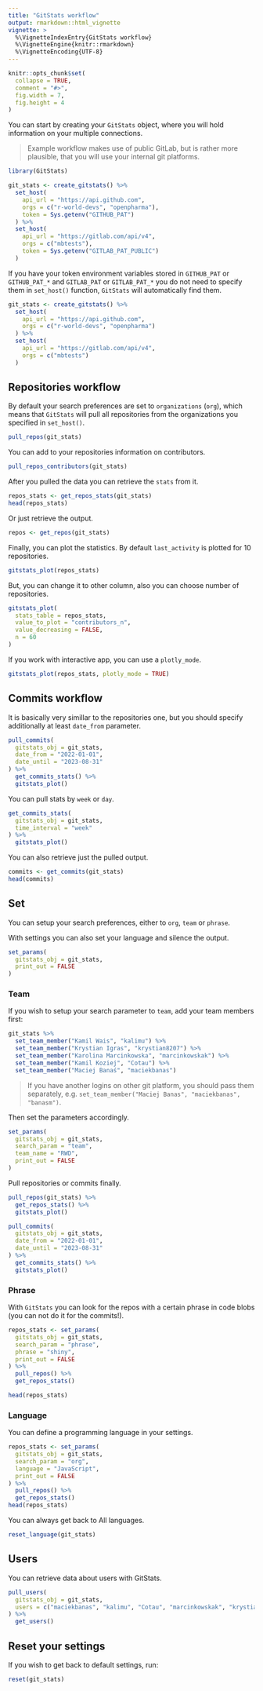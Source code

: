 ```yaml
---
title: "GitStats workflow"
output: rmarkdown::html_vignette
vignette: >
  %\VignetteIndexEntry{GitStats workflow}
  %\VignetteEngine{knitr::rmarkdown}
  %\VignetteEncoding{UTF-8}
---
```


```r
knitr::opts_chunk$set(
  collapse = TRUE,
  comment = "#>",
  fig.width = 7,
  fig.height = 4
)
```

You can start by creating your `GitStats` object, where you will hold information on your multiple connections.

> Example workflow makes use of public GitLab, but is rather more plausible, that you will use your internal git platforms.

```r
library(GitStats)

git_stats <- create_gitstats() %>%
  set_host(
    api_url = "https://api.github.com",
    orgs = c("r-world-devs", "openpharma"),
    token = Sys.getenv("GITHUB_PAT")
  ) %>%
  set_host(
    api_url = "https://gitlab.com/api/v4",
    orgs = c("mbtests"),
    token = Sys.getenv("GITLAB_PAT_PUBLIC")
  )
```

If you have your token environment variables stored in `GITHUB_PAT` or `GITHUB_PAT_*` and `GITLAB_PAT` or `GITLAB_PAT_*` you do not need to specify them in `set_host()` function, `GitStats` will automatically find them.

```r
git_stats <- create_gitstats() %>%
  set_host(
    api_url = "https://api.github.com",
    orgs = c("r-world-devs", "openpharma")
  ) %>%
  set_host(
    api_url = "https://gitlab.com/api/v4",
    orgs = c("mbtests")
  )
```

## Repositories workflow

By default your search preferences are set to `organizations` (`org`), which means that `GitStats` will pull all repositories from the organizations you specified in `set_host()`.

```r
pull_repos(git_stats)
```

You can add to your repositories information on contributors.

```r
pull_repos_contributors(git_stats)
```

After you pulled the data you can retrieve the `stats` from it.

```r
repos_stats <- get_repos_stats(git_stats)
head(repos_stats)
```

Or just retrieve the output.

```r
repos <- get_repos(git_stats)
```

Finally, you can plot the statistics. By default `last_activity` is plotted for 10 repositories.

```r
gitstats_plot(repos_stats)
```

But, you can change it to other column, also you can choose number of repositories.

```r
gitstats_plot(
  stats_table = repos_stats,
  value_to_plot = "contributors_n",
  value_decreasing = FALSE,
  n = 60
)
```

If you work with interactive app, you can use a `plotly_mode`.

```r
gitstats_plot(repos_stats, plotly_mode = TRUE)
```

## Commits workflow

It is basically very simillar to the repositories one, but you should specify additionally at least `date_from` parameter.

```r
pull_commits(
  gitstats_obj = git_stats,
  date_from = "2022-01-01",
  date_until = "2023-08-31"
) %>% 
  get_commits_stats() %>% 
  gitstats_plot()
```

You can pull stats by `week` or `day`.

```r
get_commits_stats(
  gitstats_obj = git_stats,
  time_interval = "week"
) %>% 
  gitstats_plot()
```

You can also retrieve just the pulled output.

```r
commits <- get_commits(git_stats)
head(commits)
```

## Set

You can setup your search preferences, either to `org`, `team` or `phrase`. 

With settings you can also set your language and silence the output.

```r
set_params(
  gitstats_obj = git_stats,
  print_out = FALSE
)
```

### Team

If you wish to setup your search parameter to `team`, add your team members first:

```r
git_stats %>%
  set_team_member("Kamil Wais", "kalimu") %>%
  set_team_member("Krystian Igras", "krystian8207") %>%
  set_team_member("Karolina Marcinkowska", "marcinkowskak") %>%
  set_team_member("Kamil Koziej", "Cotau") %>%
  set_team_member("Maciej Banaś", "maciekbanas")
```

> If you have another logins on other git platform, you should pass them separately, e.g. `set_team_member("Maciej Banas", "maciekbanas", "banasm")`.

Then set the parameters accordingly.

```r
set_params(
  gitstats_obj = git_stats,
  search_param = "team",
  team_name = "RWD",
  print_out = FALSE
) 
```

Pull repositories or commits finally.

```r
pull_repos(git_stats) %>% 
  get_repos_stats() %>% 
  gitstats_plot()
```

```r
pull_commits(
  gitstats_obj = git_stats,
  date_from = "2022-01-01",
  date_until = "2023-08-31"
) %>% 
  get_commits_stats() %>% 
  gitstats_plot()
```

### Phrase

With `GitStats` you can look for the repos with a certain phrase in code blobs (you can not do it for the commits!).

```r
repos_stats <- set_params(
  gitstats_obj = git_stats,
  search_param = "phrase",
  phrase = "shiny",
  print_out = FALSE
) %>% 
  pull_repos() %>% 
  get_repos_stats()

head(repos_stats)
```

### Language

You can define a programming language in your settings.

```r
repos_stats <- set_params(
  gitstats_obj = git_stats,
  search_param = "org",
  language = "JavaScript",
  print_out = FALSE
) %>% 
  pull_repos() %>% 
  get_repos_stats()
head(repos_stats)
```

You can always get back to All languages.

```r
reset_language(git_stats)
```

## Users

You can retrieve data about users with GitStats.

```r
pull_users(
  gitstats_obj = git_stats,
  users = c("maciekbanas", "kalimu", "Cotau", "marcinkowskak", "krystian8207")
) %>% 
  get_users()
```

## Reset your settings

If you wish to get back to default settings, run:

```r
reset(git_stats)
```
